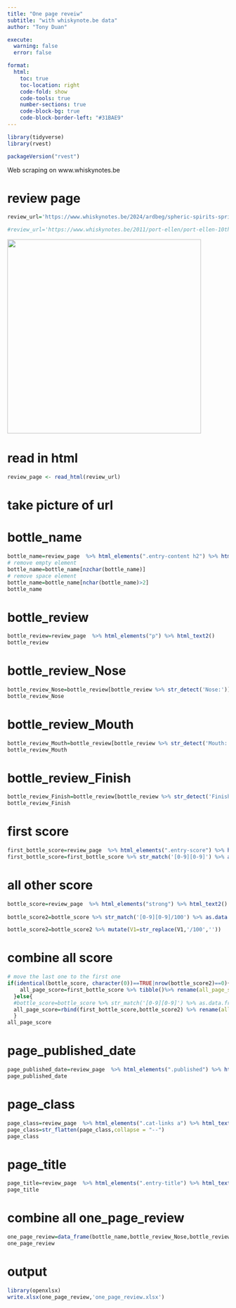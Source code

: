 ```yaml
---
title: "One page reveiw"
subtitle: "with whiskynote.be data"
author: "Tony Duan"

execute:
  warning: false
  error: false

format:
  html:
    toc: true
    toc-location: right
    code-fold: show
    code-tools: true
    number-sections: true
    code-block-bg: true
    code-block-border-left: "#31BAE9"
---
```


```r
library(tidyverse)
library(rvest)
```

```r
packageVersion("rvest")
```

Web scraping on www.whiskynotes.be

# review page

```r
review_url='https://www.whiskynotes.be/2024/ardbeg/spheric-spirits-springbank-blended-malt-islay-malt/'

#review_url='https://www.whiskynotes.be/2011/port-ellen/port-ellen-10th-release-1978/'
```


![](images/c  lipboard-714698276.png){width="441"}

# read in html
```r
review_page <- read_html(review_url)
```

# take picture of url





# bottle_name
```r
bottle_name=review_page  %>% html_elements(".entry-content h2") %>% html_text2()
# remove empty element
bottle_name=bottle_name[nzchar(bottle_name)]
# remove space element
bottle_name=bottle_name[nchar(bottle_name)>2]
bottle_name
```
# bottle_review
```r
bottle_review=review_page  %>% html_elements("p") %>% html_text2()
bottle_review
```

# bottle_review_Nose

```r
bottle_review_Nose=bottle_review[bottle_review %>% str_detect('Nose:')]
bottle_review_Nose
```

# bottle_review_Mouth
```r
bottle_review_Mouth=bottle_review[bottle_review %>% str_detect('Mouth:')]
bottle_review_Mouth
```

# bottle_review_Finish
```r
bottle_review_Finish=bottle_review[bottle_review %>% str_detect('Finish:')]
bottle_review_Finish
```

# first score

```r
first_bottle_score=review_page  %>% html_elements(".entry-score") %>% html_text2()
first_bottle_score=first_bottle_score %>% str_match('[0-9][0-9]') %>% as.data.frame() %>% filter(is.na(V1)==FALSE)
```

# all other score


```r
bottle_score=review_page  %>% html_elements("strong") %>% html_text2()
  
bottle_score2=bottle_score %>% str_match('[0-9][0-9]/100') %>% as.data.frame() %>% filter(is.na(V1)==FALSE)

bottle_score2=bottle_score2 %>% mutate(V1=str_replace(V1,'/100',''))

```

# combine all score
```r
# move the last one to the first one
if(identical(bottle_score, character(0))==TRUE|nrow(bottle_score2)==0){
    all_page_score=first_bottle_score %>% tibble()%>% rename(all_page_score='.') 
  }else{
  #bottle_score=bottle_score %>% str_match('[0-9][0-9]') %>% as.data.frame() %>% filter(is.na(V1)==FALSE)
  all_page_score=rbind(first_bottle_score,bottle_score2) %>% rename(all_page_score=V1) 
  }
all_page_score
```

# page_published_date

```r

page_published_date=review_page  %>% html_elements(".published") %>% html_text2()
page_published_date
```

# page_class

```r
page_class=review_page  %>% html_elements(".cat-links a") %>% html_text2()
page_class=str_flatten(page_class,collapse = "--")
page_class
```

# page_title

```r

page_title=review_page  %>% html_elements(".entry-title") %>% html_text2()
page_title

```

# combine all one_page_review

```r
one_page_review=data_frame(bottle_name,bottle_review_Nose,bottle_review_Mouth,bottle_review_Finish,all_page_score,page_class,page_published_date,page_title,review_url)
one_page_review
```

# output

```r
library(openxlsx)
write.xlsx(one_page_review,'one_page_review.xlsx')
```
